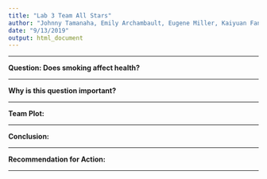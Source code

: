 ```yaml
---
title: "Lab 3 Team All Stars"
author: "Johnny Tamanaha, Emily Archambault, Eugene Miller, Kaiyuan Fan, Jingzhi Zhang"
date: "9/13/2019"
output: html_document
---
```


---

__Question: Does smoking affect health?__

---

__Why is this question important?__

---

__Team Plot:__

---

__Conclusion:__

---

__Recommendation for Action:__

---

